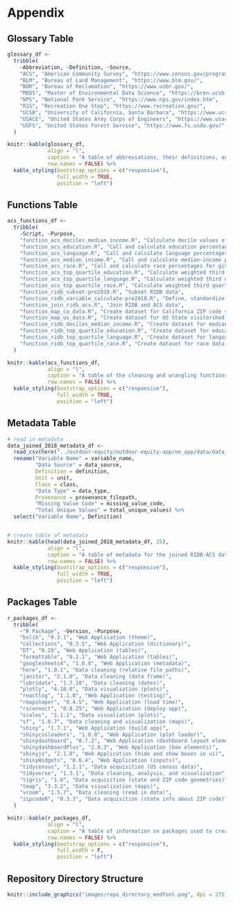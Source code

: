 # Appendix

\newpage

## Glossary Table

```r
glossary_df <- 
  tribble(
    ~Abbreviation, ~Definition, ~Source,
    "ACS", "American Community Survey", "https://www.census.gov/programs-surveys/acs",
    "BLM", "Bureau of Land Management", "https://www.blm.gov/",
    "BOR", "Bureau of Reclamation", "https://www.usbr.gov/",
    "MEDS", "Master of Environmental Data Science", "https://bren.ucsb.edu/masters-programs/master-environmental-data-science",
    "NPS", "National Park Service", "https://www.nps.gov/index.htm",
    "R1S", "Recreation One Stop", "https://www.recreation.gov/",
    "UCSB", "University of California, Santa Barbara", "https://www.ucsb.edu/",
    "USACE", "United States Army Corps of Engineers", "https://www.usace.army.mil/",
    "USFS", "United States Forest Service", "https://www.fs.usda.gov/"
  )

knitr::kable(glossary_df,
             align = "l",
             caption = "A table of abbreviations, their definitions, and source URLS.",
             row.names = FALSE) %>% 
  kable_styling(bootstrap_options = c("responsive"), 
                full_width = TRUE, 
                position = "left")
```

\newpage

## Functions Table

```r
acs_functions_df <- 
  tribble(
    ~Script, ~Purpose,
    "function_acs_deciles_median_income.R", "Calculate decile values of California census household median-income", 
    "function_acs_education.R", "Call and calculate education percentages for given geographic area and state",
    "function_acs_language.R", "Call and calculate language percentages for given geographic area and state",
    "function_acs_median_income.R", "Call and calculate median-income percentages for given geographic area and state",
    "function_acs_race.R", "Call and calculate race percentages for given geographic area and state",
    "function_acs_top_quartile_education.R", "Calculate weighted third quartile value of California census education percentages",
    "function_acs_top_quartile_language.R", "Calculate weighted third quartile value of California census language percentages",
    "function_acs_top_quartile_race.R", "Calculate weighted third quartile value of California census race percentages",
    "function_ridb_subset-pre2018.R", "Subset RIDB data",
    "function_ridb_variable_calculate-pre2018.R", "Define, standardize, and aggregate values and calculated additional derived variables",
    "function_join_ridb_acs.R", "Join RIDB and ACS data",
    "function_map_ca_data.R", "Create dataset for California ZIP code visitorshed map",
    "function_map_us_data.R", "Create dataset for US State visitorshed map",
    "function_ridb_deciles_median_income.R", "Create dataset for median-income data relationship plots",
    "function_ridb_top_quartile_education.R", "Create dataset for education data relationship plots",
    "function_ridb_top_quartile_language.R", "Create dataset for language data relationship plots",
    "function_ridb_top_quartile_race.R", "Create dataset for race data relationship plots"
  )

knitr::kable(acs_functions_df,
             align = "l",
             caption = "A table of the cleaning and wrangling functions created for the ACS and RIDB data and functions to create data sets for visitorshed maps and data relationship plots.",
             row.names = FALSE) %>% 
  kable_styling(bootstrap_options = c("responsive"), 
                full_width = TRUE,
                position = "left")
```

\newpage

## Metadata Table

```r
# read in metadata
data_joined_2018_metadata_df <- 
  read_csv(here("../outdoor-equity/outdoor-equity-app/oe_app/data/data_joined_2018_metadata.csv")) %>% 
  rename("Variable Name" = variable_name,
         "Data Source" = data_source,
         Definition = definition,
         Unit = unit,
         Class = class,
         "Data Type" = data_type,
         Provenance = provenance_filepath,
         "Missing Value Code" = missing_value_code,
         "Total Unique Values" = total_unique_values) %>% 
  select("Variable Name", Definition)


# create table of metadata
knitr::kable(head(data_joined_2018_metadata_df, 25),
             align = "l",
             caption = "A table of metadata for the joined RIDB-ACS dataset",
             row.names = FALSE) %>% 
  kable_styling(bootstrap_options = c("responsive"), 
                full_width = TRUE, 
                position = "left")
```

\newpage

## Packages Table

```r
r_packages_df <- 
  tribble(
    ~"R Package", ~Version, ~Purpose,
    "bslib", "0.3.1", "Web Application (theme)",
    "collections", "0.3.5", "Web Application (dictionary)",
    "DT", "0.20", "Web Application (tables)",
    "formattable", "0.2.1", "Web Application (tables)",
    "googlesheets4", "1.0.0", "Web Application (metadata)",
    "here", "1.0.1", "Data cleaning (relative file paths)",
    "janitor", "2.1.0", "Data cleaning (data frame)",
    "lubridate", "1.7.10", "Data cleaning (dates)",
    "plotly", "4.10.0", "Data visualiation (plots)",
    "reactlog", "1.1.0", "Web Application (testing)",
    "rmapshaper", "0.4.5", "Web Application (load time)",
    "rsconnect", "0.8.25", "Web Application (deploy app)",
    "scales", "1.1.1", "Data visualiation (plots)",
    "sf", "1.0.7", "Data cleaning and visualization (maps)",
    "shiny", "1.7.1", "Web Application (build app)",
    "shinycssloaders", "1.0.0", "Web Application (plot loader)",
    "shinydashboard", "0.7.2", "Web Application (dashboard layout elements)",
    "shinydashboardPlus", "2.0.3", "Web Application (box elements)",
    "shinyjs", "2.1.0", "Web Application (hide and show boxes in ui)",
    "shinyWidgets", "0.6.4", "Web Application (inputs)",
    "tidycensus", "1.2.1", "Data acquisition (US census data)",
    "tidyverse", "1.3.1", "Data cleaning, analysis, and visualization",
    "tigris", "1.6", "Data acquisition (state and ZIP code geometries)",
    "tmap", "3.3.2", "Data visualization (maps)",
    "vroom", "1.5.7", "Data cleaning (read in data)",
    "zipcodeR", "0.3.3", "Data acquisition (state info about ZIP code)"
  )

knitr::kable(r_packages_df,
             align = "l",
             caption = "A table of information on packages used to create the Outdoor Equity App.",
             row.names = FALSE) %>% 
  kable_styling(bootstrap_options = c("responsive"), 
                full_width = F,
                position = "left")
```


\newpage

## Repository Directory Structure

```r
knitr::include_graphics("images/repo_directory_medfont.png", dpi = 275)
```

